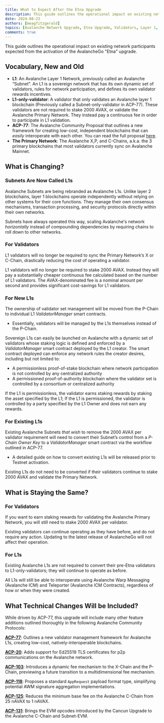 ```yaml
---
title: What to Expect After the Etna Upgrade
description: This guide outlines the operational impact on existing network participants expected from the activation of the AvalancheGo "Etna" upgrade.
date: 2024-08-23
authors: [meagfitzgerald]
topics: [Avalanche Network Upgrade, Etna Upgrade, Validators, Layer 1, L1]
comments: true
---
```


This guide outlines the operational impact on existing network participants expected from the activation of the AvalancheGo "Etna" upgrade.

## Vocabulary, New and Old

- **L1**: An Avalanche Layer 1 Network, previously called an Avalanche “Subnet”. An L1 is a sovereign network that has its own dynamic set of validators, rules for network participation, and defines its own validator rewards incentives.
- **L1-only-validator**: A validator that only validates an Avalanche layer 1 blockchain (Previously called a Subnet-only-validator in ACP-77). These validators are not required to stake 2000 AVAX, or validate the Avalanche Primary Network. They instead pay a continuous fee in order to participate in L1 validation.
- **ACP-77**: The Avalanche Community Proposal that outlines a new framework for creating low-cost, independent blockchains that can _easily_ interoperate with each other. You can read the full proposal [here](https://github.com/avalanche-foundation/ACPs/blob/main/ACPs/77-reinventing-subnets/README.md).
- **The Primary Network**: The Avalanche X,P, and C-Chains, a.k.a. the 3 primary blockchains that most validators currently sync on Avalanche Mainnet.

## What is Changing?

### Subnets Are Now Called L1s

Avalanche Subnets are being rebranded as Avalanche L1s. Unlike layer 2 blockchains, layer 1 blockchains operate independently without relying on other systems for their core functions.
They manage their own consensus mechanisms, transaction processing, and security protocols directly within their own networks.

Subnets have always operated this way, scaling Avalanche's network _horizontally_ instead of compounding dependencies by requiring chains to roll down to other networks.

### For Validators

L1 validators will no longer be required to sync the Primary Network’s X or C-Chain, drastically reducing the cost of operating a validator.

L1 validators will no longer be required to stake 2000 AVAX. Instead they will pay a substantially cheaper continuous fee calculated based on the number of L1 validators. The AVAX-denominated fee is a nominal amount per second and provides significant cost-savings for L1 validators.

### For New L1s

The ownership of validator set management will be moved from the P-Chain to individual L1 _ValidatorManager_ smart contracts.

- Essentially, validators will be managed by the L1s themselves instead of the P-Chain.

Sovereign L1s can easily be launched on Avalanche with a dynamic set of validators whose staking logic is defined and enforced by a _ValidatorManager_ smart contract deployed by the L1 creator. The smart contract deployed can enforce any network rules the creator desires, including but not limited to:

- A permissionless proof-of-stake blockchain where network participation is not controlled by any centralized authority
- A permissioned proof-of-authority blockchain where the validator set is controlled by a consortium or centralized authority

If the L1 is permissionless, the validator earns staking rewards by staking the asset specified by the L1; If the L1 is permissioned, the validator is controlled by a party specified by the L1 Owner and does not earn any rewards.

### For Existing L1s

Existing Avalanche Subnets _that wish_ to remove the 2000 AVAX per validator requirement will need to convert their Subnet’s control from a _P-Chain Owner Key_ to a _ValidatorManager_ smart contract via the workflow outlined in ACP-77.

- A detailed guide on how to convert existing L1s will be released prior to Testnet activation.

Existing L1s do not need to be converted if their validators continue to stake 2000 AVAX and validate the Primary Network.

## What is Staying the Same?

### For Validators

If you want to earn staking rewards for validating the Avalanche Primary Network, you will still need to stake 2000 AVAX per validator.

Existing validators can continue operating as they have before, and do not require any action. Updating to the latest release of AvalancheGo will not affect their operation.

### For L1s

Existing Avalanche L1s are not required to convert their pre-Etna validators to L1-only-validators; they will continue to operate as before.

All L1s will still be able to interoperate using Avalanche Warp Messaging (Avalanche ICM) and Teleporter (Avalanche ICM Contracts), regardless of how or when they were created.

## What Technical Changes Will be Included?

While driven by ACP-77, this upgrade will include many other feature additions outlined thoroughly in the following Avalanche Community Protocols:

**[ACP-77](https://github.com/avalanche-foundation/ACPs/blob/main/ACPs/77-reinventing-subnets/README.md)**: Outlines a new validator management framework for Avalanche L1s, creating low-cost, natively-interoperable blockchains.

**[ACP-20](https://github.com/avalanche-foundation/ACPs/blob/main/ACPs/20-ed25519-p2p/README.md)**: Adds support for Ed25519 TLS certificates for p2p communications on the Avalanche network.

**[ACP-103](https://github.com/avalanche-foundation/ACPs/pull/103)**: Introduces a dynamic fee mechanism to the X-Chain and the P-Chain, previewing a future transition to a multidimensional fee mechanism.

**[ACP-118](https://github.com/avalanche-foundation/ACPs/tree/main/ACPs/118-warp-signature-request)**: Proposes a standard `AppRequest` payload format type, simplifying potential AWM signature aggregation implementations.

**[ACP-125](https://github.com/avalanche-foundation/ACPs/tree/main/ACPs/125-basefee-reduction)**: Reduces the minimum base fee on the Avalanche C-Chain from 25 nAVAX to 1 nAVAX.

**[ACP-131](https://github.com/avalanche-foundation/ACPs/pull/131)**: Brings the EVM opcodes introduced by the Cancun Upgrade to the Avalanche C-Chain and Subnet-EVM.
